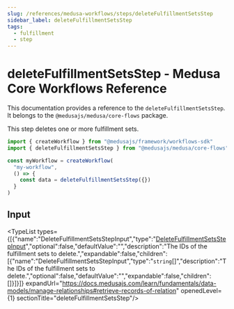 ```yaml
---
slug: /references/medusa-workflows/steps/deleteFulfillmentSetsStep
sidebar_label: deleteFulfillmentSetsStep
tags:
  - fulfillment
  - step
---
```



# deleteFulfillmentSetsStep - Medusa Core Workflows Reference

This documentation provides a reference to the `deleteFulfillmentSetsStep`. It belongs to the `@medusajs/medusa/core-flows` package.

This step deletes one or more fulfillment sets.

```ts title="src/workflows/my-workflow.ts"
import { createWorkflow } from "@medusajs/framework/workflows-sdk"
import { deleteFulfillmentSetsStep } from "@medusajs/medusa/core-flows"

const myWorkflow = createWorkflow(
  "my-workflow",
  () => {
    const data = deleteFulfillmentSetsStep({})
  }
)
```
  

## Input

<TypeList types={[{"name":"DeleteFulfillmentSetsStepInput","type":"[DeleteFulfillmentSetsStepInput](../../../../types/core_flows.DeleteFulfillmentSetsStepInput/page.mdx)","optional":false,"defaultValue":"","description":"The IDs of the fulfillment sets to delete.","expandable":false,"children":[{"name":"DeleteFulfillmentSetsStepInput","type":"`string`[]","description":"The IDs of the fulfillment sets to delete.","optional":false,"defaultValue":"","expandable":false,"children":[]}]}]} expandUrl="https://docs.medusajs.com/learn/fundamentals/data-models/manage-relationships#retrieve-records-of-relation" openedLevel={1} sectionTitle="deleteFulfillmentSetsStep"/>
